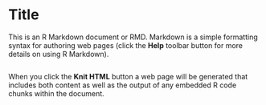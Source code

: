 Title
========================================================

This is an R Markdown document or RMD. Markdown is a simple formatting syntax for authoring web pages (click the **Help** toolbar button for more details on using R Markdown).



```r

```




When you click the **Knit HTML** button a web page will be generated that includes both content as well as the output of any embedded R code chunks within the document.
